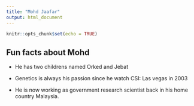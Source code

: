 ```yaml
---
title: "Mohd Jaafar"
output: html_document
---
```


```r
knitr::opts_chunk$set(echo = TRUE)
```

## Fun facts about Mohd
* He has two childrens named Orked and Jebat
&nbsp;

* Genetics is always his passion since he watch CSI: Las vegas in 2003
&nbsp; 

* He is now working as government research scientist back in his home country Malaysia.
